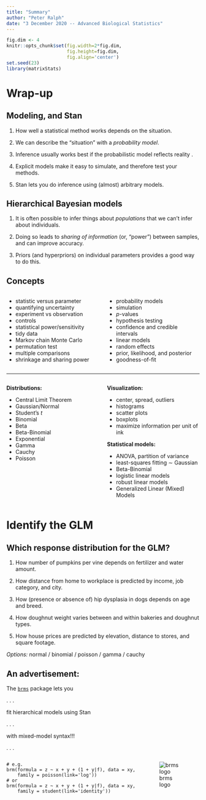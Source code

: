 ```yaml
---
title: "Summary"
author: "Peter Ralph"
date: "3 December 2020 -- Advanced Biological Statistics"
---
```


```r
fig.dim <- 4
knitr::opts_chunk$set(fig.width=2*fig.dim,
                      fig.height=fig.dim,
                      fig.align='center')
set.seed(23)
library(matrixStats)
```

# Wrap-up

## Modeling, and Stan

1. How well a statistical method works depends on the situation.

2. We can describe the "situation" with a *probability model*.

3. Inference usually works best if the probabilistic model reflects reality .

4. Explicit models make it easy to simulate, and therefore test your methods.

5. Stan lets you do inference using (almost) arbitrary models.

## Hierarchical Bayesian models

1. It is often possible to infer things about *populations* that we can't infer about individuals.

2. Doing so leads to *sharing of information* (or, "power") between samples,
   and can improve accuracy.

3. Priors (and hyperpriors) on individual parameters provides a good way to do this.



## Concepts

::: {.columns}
:::::::: {.column width="50%"}


- statistic versus parameter
- quantifying uncertainty
- experiment vs observation
- controls
- statistical power/sensitivity
- tidy data
- Markov chain Monte Carlo
- permutation test
- multiple comparisons
- shrinkage and sharing power

:::
:::::::: {.column width="50%"}

- probability models
- simulation
- $p$-values
- hypothesis testing
- confidence and credible intervals
- linear models
- random effects
- prior, likelihood, and posterior
- goodness-of-fit

:::
::::::::

------------------

::: {.columns}
:::::::: {.column width="50%"}

**Distributions:**

- Central Limit Theorem
- Gaussian/Normal
- Student's $t$
- Binomial
- Beta
- Beta-Binomial
- Exponential
- Gamma
- Cauchy
- Poisson

:::
:::::::: {.column width="50%"}

**Visualization:**

- center, spread, outliers
- histograms
- scatter plots
- boxplots
- maximize information per unit of ink

**Statistical models:**

- ANOVA, partition of variance
- least-squares fitting $\sim$ Gaussian
- Beta-Binomial
- logistic linear models
- robust linear models
- Generalized Linear (Mixed) Models

:::
::::::::


# Identify the GLM

## Which response distribution for the GLM?

1. How number of pumpkins per vine
   depends on fertilizer and water amount.

2. How distance from home to workplace is predicted by
   income, job category, and city.

3. How (presence or absence of) hip dysplasia in dogs
   depends on age and breed.

4. How doughnut weight varies between and within bakeries and doughnut types.

5. How house prices are predicted by elevation, distance to stores,
   and square footage.

*Options:* normal / binomial / poisson / gamma / cauchy

## An advertisement:

The [`brms`](https://github.com/paul-buerkner/brms) package lets you

. . .

::: {.centered}
fit hierarchical models using Stan
:::

. . .

::: {.flushright}
with mixed-model syntax!!!
:::

. . .

::: {.columns}
::::::: {.column width=70%}


```
# e.g.
brm(formula = z ~ x + y + (1 + y|f), data = xy,
    family = poisson(link='log'))
# or
brm(formula = z ~ x + y + (1 + y|f), data = xy,
    family = student(link='identity'))
```

:::
::::::: {.column width=30%}

![brms logo](images/brms.png)

:::
:::::::
